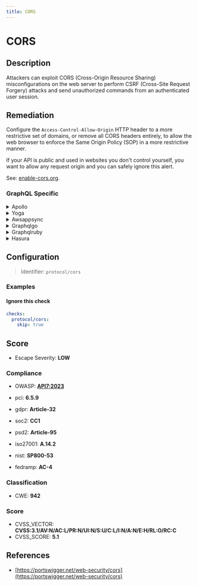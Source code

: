 ```yaml
---
title: CORS
---
```


# CORS

## Description

Attackers can exploit CORS (Cross-Origin Resource Sharing) misconfigurations on the web server to perform CSRF (Cross-Site Request Forgery) attacks and send unauthorized commands from an authenticated user session.


## Remediation

Configure the `Access-Control-Allow-Origin` HTTP header to a more restrictive set of domains, or remove all CORS headers entirely, to allow the web browser to enforce the Same Origin Policy (SOP) in a more restrictive manner.

If your API is public and used in websites you don't control yourself, you want to allow any request origin and you can safely ignore this alert.

See: [enable-cors.org](https://enable-cors.org/index.html).



### GraphQL Specific

<details>
    <summary>Apollo</summary>

To remediate CORS issues in the Apollo framework, ensure that the Apollo Server is configured to accept requests from trusted origins. This can be achieved by using the `cors` option in the Apollo Server constructor, where you can specify an array of allowed origins or set it to `true` to allow requests from any origin. It's important to restrict the origins to those that you trust to prevent security vulnerabilities. Additionally, consider using a package like `apollo-server-express` alongside `cors` middleware for more granular control over the CORS policy.

</details>

<details>
    <summary>Yoga</summary>

To remediate CORS issues in the Yoga framework engine, ensure that the server is configured to set the appropriate 'Access-Control-Allow-Origin' header. This header should be set to the domains that are allowed to access the resources or use a wildcard '*' if the resources are public. Additionally, handle preflight requests by responding to 'OPTIONS' HTTP method with the correct 'Access-Control-Allow-Methods' and 'Access-Control-Allow-Headers' headers. It's important to only allow trusted domains and not use a wildcard if sensitive data is involved. Implementing a proper CORS policy will help prevent unauthorized access to your resources.

</details>

<details>
    <summary>Awsappsync</summary>

To remediate CORS issues in AWS AppSync, ensure that your GraphQL API is configured to allow cross-origin requests from trusted domains. This can be achieved by setting the appropriate CORS headers in the AWS AppSync console or through the AWS CLI. Specifically, update the 'Access-Control-Allow-Origin' header to include the domains that should be permitted to access your API. Additionally, verify that the 'Access-Control-Allow-Methods' and 'Access-Control-Allow-Headers' are correctly set to allow the necessary HTTP methods and headers required by your client-side application.

</details>

<details>
    <summary>Graphqlgo</summary>

To mitigate CORS (Cross-Origin Resource Sharing) issues in a GraphQL Go framework engine, ensure that the server is configured to set appropriate CORS headers. Implement a middleware that checks incoming requests for the 'Origin' header and sets the 'Access-Control-Allow-Origin' header in the response accordingly. This header can be set to a specific origin or '*' to allow all origins. Additionally, handle preflight requests by responding to 'OPTIONS' HTTP method with the correct 'Access-Control-Allow-Methods' and 'Access-Control-Allow-Headers' headers. It's important to only allow trusted origins and to validate and sanitize all inputs to prevent security vulnerabilities.

</details>

<details>
    <summary>Graphqlruby</summary>

To mitigate CORS (Cross-Origin Resource Sharing) issues in a GraphQL Ruby framework, ensure that the Rack CORS middleware is properly configured. This can be done by adding the `rack-cors` gem to your Gemfile and configuring it in `config.ru` or the appropriate configuration file for your server. Set up the CORS rules to allow only trusted origins, specify which HTTP methods are permitted, and control headers and credentials as needed. Regularly review and update your CORS policy to adhere to the principle of least privilege, allowing access only where necessary.

</details>

<details>
    <summary>Hasura</summary>

To remediate CORS issues in the Hasura framework, ensure that the 'cors-config' section in the Hasura configuration file is properly set to allow requests from trusted origins. Use the 'HASURA_GRAPHQL_CORS_DOMAIN' environment variable to specify allowed origins or set it to '*' to allow all domains during development. For production, list specific domains to restrict access and prevent unwanted cross-origin requests. Additionally, review and apply appropriate CORS policies for security headers like 'Access-Control-Allow-Origin', 'Access-Control-Allow-Credentials', and others as per your application's requirements.

</details>

## Configuration

> Identifier: `protocol/cors`



### Examples



#### Ignore this check

```yaml
checks:
  protocol/cors:
    skip: true
```




## Score

- Escape Severity: **<span className="low-severity">LOW</span>**

### Compliance

- OWASP: **[API7:2023](https://github.com/OWASP/API-Security/blob/master/editions/2023/en/0xa7-server-side-request-forgery.md)**

- pci: **6.5.9**
- gdpr: **Article-32**
- soc2: **CC1**
- psd2: **Article-95**
- iso27001: **A.14.2**
- nist: **SP800-53**
- fedramp: **AC-4**

### Classification

- CWE: **942**




### Score

- CVSS_VECTOR: **CVSS:3.1/AV:N/AC:L/PR:N/UI:N/S:U/C:L/I:N/A:N/E:H/RL:O/RC:C**
- CVSS_SCORE: **5.1**

## References

- [https://portswigger.net/web-security/cors](https://portswigger.net/web-security/cors)
  